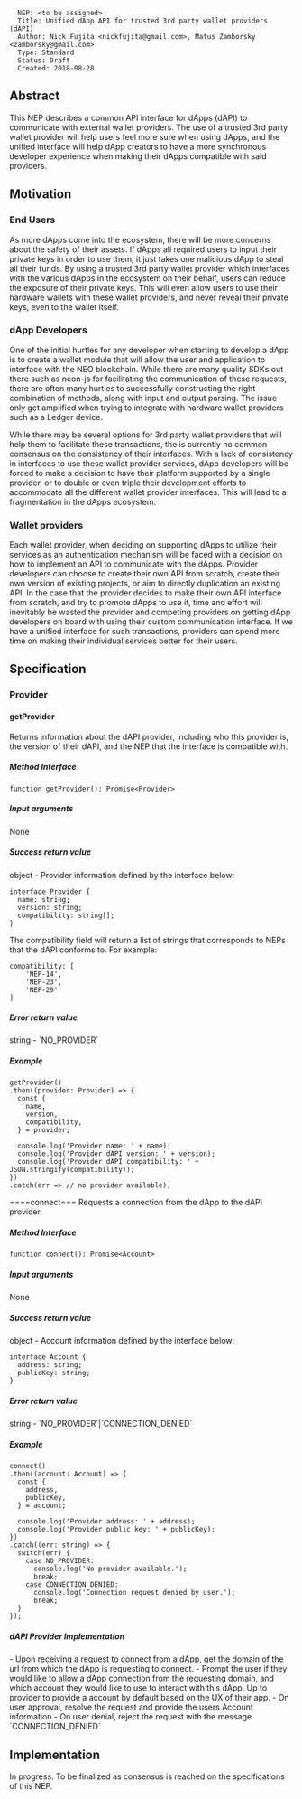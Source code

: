 <pre>
  NEP: <to be assigned>
  Title: Unified dApp API for trusted 3rd party wallet providers (dAPI)
  Author: Nick Fujita <nickfujita@gmail.com>, Matus Zamborsky <zamborsky@gmail.com>
  Type: Standard
  Status: Draft
  Created: 2018-08-28
</pre>

==Abstract==

This NEP describes a common API interface for dApps (dAPI) to communicate with external wallet providers. The use of a trusted 3rd party wallet provider will help users feel more sure when using dApps, and the unified interface will help dApp creators to have a more synchronous developer experience when making their dApps compatible with said providers.


==Motivation==

===End Users===

As more dApps come into the ecosystem, there will be more concerns about the safety of their assets. If dApps all required users to input their private keys in order to use them, it just takes one malicious dApp to steal all their funds. By using a trusted 3rd party wallet provider which interfaces with the various dApps in the ecosystem on their behalf, users can reduce the exposure of their private keys. This will even allow users to use their hardware wallets with these wallet providers, and never reveal their private keys, even to the wallet itself.

===dApp Developers===

One of the initial hurtles for any developer when starting to develop a dApp is to create a wallet module that will allow the user and application to interface with the NEO blockchain. While there are many quality SDKs out there such as neon-js for facilitating the communication of these requests, there are often many hurtles to successfully constructing the right combination of methods, along with input and output parsing. The issue only get amplified when trying to integrate with hardware wallet providers such as a Ledger device.

While there may be several options for 3rd party wallet providers that will help them to facilitate these transactions, the is currently no common consensus on the consistency of their interfaces. With a lack of consistency in interfaces to use these wallet provider services, dApp developers will be forced to make a decision to have their platform supported by a single provider, or to double or even triple their development efforts to accommodate all the different wallet provider interfaces. This will lead to a fragmentation in the dApps ecosystem.

===Wallet providers===

Each wallet provider, when deciding on supporting dApps to utilize their services as an authentication mechanism will be faced with a decision on how to implement an API to communicate with the dApps. Provider developers can choose to create their own API from scratch, create their own version of existing projects, or aim to directly duplication an existing API. In the case that the provider decides to make their own API interface from scratch, and try to promote dApps to use it, time and effort will inevitably be wasted the provider and competing providers on getting dApp developers on board with using their custom communication interface. If we have a unified interface for such transactions, providers can spend more time on making their individual services better for their users.


==Specification==

===Provider===

====getProvider====
Returns information about the  dAPI provider, including who this provider is, the version of their dAPI, and the NEP that the interface is compatible with.

=====Method Interface=====
<pre>
function getProvider(): Promise<Provider>
</pre>

=====Input arguments=====
None

=====Success return value=====
object - Provider information defined by the interface below:
<pre>
interface Provider {
  name: string;
  version: string;
  compatibility: string[];
}
</pre>

The compatibility field will return a list of strings that corresponds to NEPs that the dAPI conforms to. For example:
<pre>
compatibility: [
    'NEP-14',
    'NEP-23',
    'NEP-29'
]
</pre>

=====Error return value=====
string - `NO_PROVIDER`

=====Example=====
<pre>
getProvider()
.then((provider: Provider) => {
  const {
    name,
    version,
    compatibility,
  } = provider;

  console.log('Provider name: ' + name);
  console.log('Provider dAPI version: ' + version);
  console.log('Provider dAPI compatibility: ' + JSON.stringify(compatibility));
})
.catch(err => // no provider available);
</pre>

====connect===
Requests a connection from the dApp to the dAPI provider.

=====Method Interface=====
<pre>
function connect(): Promise<Account>
</pre>

=====Input arguments=====
None

=====Success return value=====
object - Account information defined by the interface below:
<pre>
interface Account {
  address: string;
  publicKey: string;
}
</pre>

=====Error return value=====
string - `NO_PROVIDER`|`CONNECTION_DENIED`

=====Example=====
<pre>
connect()
.then((account: Account) => {
  const {
    address,
    publicKey,
  } = account;

  console.log('Provider address: ' + address);
  console.log('Provider public key: ' + publicKey);
})
.catch((err: string) => {
  switch(err) {
    case NO_PROVIDER:
      console.log('No provider available.');
      break;
    case CONNECTION_DENIED:
      console.log('Connection request denied by user.');
      break;
  }
});
</pre>

=====dAPI Provider Implementation=====
- Upon receiving a request to connect from a dApp, get the domain of the url from which the dApp is requesting to connect.
- Prompt the user if they would like to allow a dApp connection from the requesting domain, and which account they would like to use to interact with this dApp. Up to provider to provide a account by default based on the UX of their app.
- On user approval, resolve the request and provide the users Account information
- On user denial, reject the request with the message `CONNECTION_DENIED`

==Implementation==

In progress. To be finalized as consensus is reached on the specifications of this NEP.
